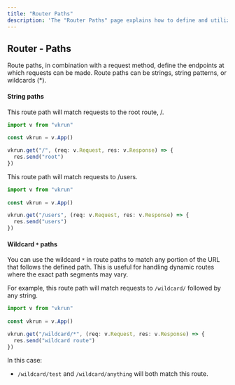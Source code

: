 ```yaml
---
title: "Router Paths"
description: 'The "Router Paths" page explains how to define and utilize route paths in VkrunJS, covering static paths, dynamic segments, and wildcard (*) patterns. Learn to create flexible and dynamic endpoints tailored to various URL structures.'
---
```


## Router - Paths

Route paths, in combination with a request method, define the endpoints at which requests can be made. Route paths can be strings, string patterns, or wildcards (*).

#### String paths

This route path will match requests to the root route, /.

```ts
import v from "vkrun"
 
const vkrun = v.App()

vkrun.get("/", (req: v.Request, res: v.Response) => {
  res.send("root")
})
```

This route path will match requests to /users.

```ts
import v from "vkrun"
 
const vkrun = v.App()

vkrun.get("/users", (req: v.Request, res: v.Response) => {
  res.send("users")
})
```

#### Wildcard `*` paths

You can use the wildcard `*` in route paths to match any portion of the URL that follows the defined path. This is useful for handling dynamic routes where the exact path segments may vary.

For example, this route path will match requests to `/wildcard/` followed by any string.

```ts
import v from "vkrun"
 
const vkrun = v.App()

vkrun.get("/wildcard/*", (req: v.Request, res: v.Response) => {
  res.send("wildcard route")
})
```

In this case:

- `/wildcard/test` and `/wildcard/anything` will both match this route.